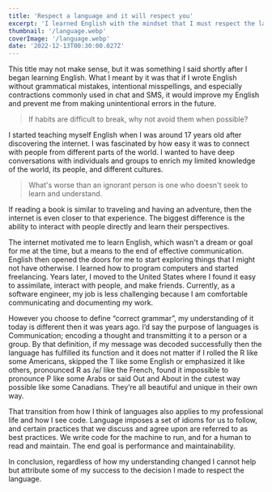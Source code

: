 ```yaml
---
title: 'Respect a language and it will respect you'
excerpt: 'I learned English with the mindset that I must respect the language and its rules.'
thumbnail: '/language.webp'
coverImage: '/language.webp'
date: '2022-12-13T00:30:00.027Z'
---
```


This title may not make sense, but it was something I said shortly after I began learning English. What I meant by it was that if I wrote English without grammatical mistakes, intentional misspellings, and especially contractions commonly used in chat and SMS, it would improve my English and prevent me from making unintentional errors in the future.

> If habits are difficult to break, why not avoid them when possible?

I started teaching myself English when I was around 17 years old after discovering the internet. I was fascinated by how easy it was to connect with people from different parts of the world. I wanted to have deep conversations with individuals and groups to enrich my limited knowledge of the world, its people, and different cultures.

> What's worse than an ignorant person is one who doesn't seek to learn and understand.

If reading a book is similar to traveling and having an adventure, then the internet is even closer to that experience. The biggest difference is the ability to interact with people directly and learn their perspectives.

The internet motivated me to learn English, which wasn't a dream or goal for me at the time, but a means to the end of effective communication. English then opened the doors for me to start exploring things that I might not have otherwise. I learned how to program computers and started freelancing. Years later, I moved to the United States where I found it easy to assimilate, interact with people, and make friends. Currently, as a software engineer, my job is less challenging because I am comfortable communicating and documenting my work.

However you choose to define “correct grammar”, my understanding of it today is different then it was years ago. I’d say the purpose of languages is Communication; encoding a thought and transmitting it to a person or a group. By that definition, if my message was decoded successfully then the language has fulfilled its function and it does not matter if I rolled the R like some Americans, skipped the T like some English or emphasized it like others, pronounced R as /ʁ/ like the French, found it impossible to pronounce P like some Arabs or said Out and About in the cutest way possible like some Canadians. They’re all beautiful and unique in their own way.

That transition from how I think of languages also applies to my professional life and how I see code. Language imposes a set of idioms for us to follow, and certain practices that we discuss and agree upon are referred to as best practices. We write code for the machine to run, and for a human to read and maintain. The end goal is performance and maintainability.

In conclusion, regardless of how my understanding changed I cannot help but attribute some of my success to the decision I made to respect the language.